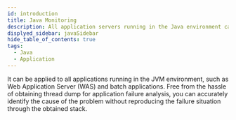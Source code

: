 ```yaml
---
id: introduction
title: Java Monitoring
description: All application servers running in the Java environment can be monitored. This document page is used to introduce Java monitoring products.
displyed_sidebar: javaSidebar
hide_table_of_contents: true
tags:
  - Java
  - Application
---
```


It can be applied to all applications running in the JVM environment, such as Web Application Server (WAS) and batch applications. Free from the hassle of obtaining thread dump for application failure analysis, you can accurately identify the cause of the problem without reproducing the failure situation through the obtained stack.


<Apmcommonintro />
